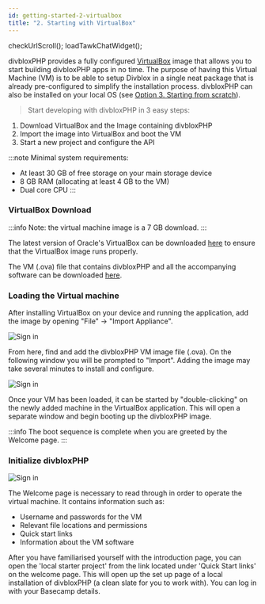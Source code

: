 ```yaml
---
id: getting-started-2-virtualbox
title: "2. Starting with VirtualBox"
---
```


checkUrlScroll();
loadTawkChatWidget();

divbloxPHP provides a fully configured [VirtualBox](https://www.virtualbox.org/wiki/VirtualBox) image that allows you to start
building divbloxPHP apps in no time. The purpose of having this Virtual Machine (VM) is to be able to setup Divblox in a single
neat package that is already pre-configured to simplify the installation process. divbloxPHP can also be installed on your local
OS (see [Option 3. Starting from scratch](getting-started-3-from-scratch)).

> Start developing with divbloxPHP in 3 easy steps:

1. Download VirtualBox and the Image containing divbloxPHP
2. Import the image into VirtualBox and boot the VM
3. Start a new project and configure the API

:::note
Minimal system requirements:

-   At least 30 GB of free storage on your main storage device
-   8 GB RAM (allocating at least 4 GB to the VM)
-   Dual core CPU
:::

### VirtualBox Download

:::info
Note: the virtual machine image is a 7 GB download.
:::

The latest version of Oracle's VirtualBox can be downloaded [here](https://www.virtualbox.org/wiki/Downloads) to ensure that
the VirtualBox image runs properly.

The VM (.ova) file that contains divbloxPHP and all the accompanying software can be downloaded
[here](https://drive.google.com/drive/folders/1JaZH9vFj7-ub0QmlrOlKdwtiBVPDiVdF?usp=sharing).

### Loading the Virtual machine

After installing VirtualBox on your device and running the application, add the image by opening "File" -> "Import Appliance".

<div className="text--center">
    <img data-action="zoom"  alt="Sign in" src={useBaseUrl('_getting-started-media/virtual-machine-setup1.png')}/>
</div>

From here, find and add the divbloxPHP VM image file (.ova). On the following window you will be prompted to "Import". Adding the image may take several minutes to install and configure.

<div className="text--center">
    <img data-action="zoom"  alt="Sign in" src={useBaseUrl('_getting-started-media/virtual-machine-setup2.png')}/>
</div>

Once your VM has been loaded, it can be started by "double-clicking" on the newly added machine in the VirtualBox application. This will open a separate window and begin booting up the divbloxPHP image.

:::info
The boot sequence is complete when you are greeted by the Welcome page.
:::

### Initialize divbloxPHP

<div className="text--center">
    <img data-action="zoom"  alt="Sign in" src={useBaseUrl('_getting-started-media/virtual-machine-setup3.png')}/>
</div>

The Welcome page is necessary to read through in order to operate the virtual machine.
It contains information such as:

-   Username and passwords for the VM
-   Relevant file locations and permissions
-   Quick start links
-   Information about the VM software

After you have familiarised yourself with the introduction page, you can open the 'local starter project' from the link located under 'Quick Start links' on the welcome page.
This will open up the set up page of a local installation of divbloxPHP (a clean slate for you to work with). You can log in with your Basecamp details.
